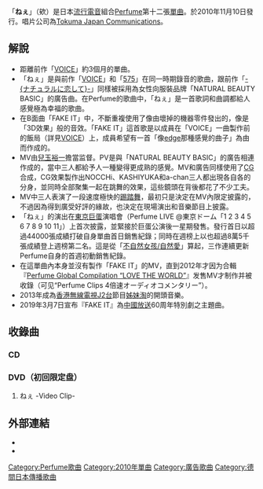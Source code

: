 {{Infobox Single 
| Name           = ねぇ<br /><small>欸</small> 
| Cover          = Perfume_nee.jpg
| Artist         = [[Perfume_(日本音樂團體)|Perfume]]
| Album          = [[JPN_(Perfume專輯)|JPN]]
| A-side         = 	
| B-side         = FAKE IT
| Released       = 2010年11月10日
| Recorded       = 
| Genre          = [[流行電音|流行電音]] 
| Length         = 17分17秒
| Label          = [[Tokuma_Japan_Communications|Tokuma Japan Communications]]
| Producer       = [[中田康貴|中田康貴]]
| Certification  = *金唱片（[[日本唱片協會|日本唱片協會]]）
| Chart position = *週間最高順位2位（[[Oricon公信榜|ORICON]]）
| Misc           = {{External music video|{{YouTube|id = nbeGeXgjh9Q|title = Official Music Video：Perfume 「ねぇ」}}}}<br />{{External music video|{{YouTube|id = VZKMaFR2mtU|title = Official Music Video：Perfume 「FAKE IT」}}}}
| Last single    = [[VOICE_(Perfume單曲)|VOICE]]<br />（2010年）
| This single    = '''ねぇ'''<br />（2010年） 
| Next single    = [[Laser_Beam/微香|レーザービーム / 微かなカオリ]]<br />（2011年）
{{Extra album cover 2
  | Upper caption = 初回限定盘（CD+DVD）封面
  | Type=single
  | Cover =  Perfume_nee_limited.jpg
  }}
}}
{{japanese|japanese=ねぇ|romaji=Nee}}

「'''ねぇ'''」（欸）是日本[[流行電音|流行電音]]組合[[Perfume_(日本音樂團體)|Perfume]]第十二張[[單曲|單曲]]。於2010年11月10日發行。唱片公司為[[德間日本傳播|Tokuma Japan Communications]]。

== 解說 ==
* 距離前作「[[VOICE_(Perfume單曲)|VOICE]]」約3個月的單曲。
*「ねぇ」是與前作「[[VOICE_(Perfume單曲)|VOICE]]」和「[[VOICE_(Perfume單曲)|575]]」在同一時期錄音的歌曲，跟前作「[[不自然女孩/自然愛|-{ナチュラルに恋して}-]]」同樣被採用為女性向服裝品牌「NATURAL BEAUTY BASIC」的廣告曲。在Perfume的歌曲中，「ねぇ」是一首歌詞和曲調都給人感覺極為幸福的歌曲。
* 在B面曲「FAKE IT」中，不斷重複使用了像由壞掉的機器零件發出的，像是「3D效果」般的音效。「FAKE IT」這首歌是以成員在「VOICE」一曲製作前的飯局（詳見[[VOICE_(Perfume單曲)|VOICE]]）上，成員希望有一首「像[[love_the_world|edge]]那種感覺的曲子」為由而作成的。
* MV由[[兒玉裕一|兒玉裕一]]擔當监督。PV是與「NATURAL BEAUTY BASIC」的廣告相連作成的，當中三人都給予人一種變得更成熟的感覺。MV和廣告同樣使用了[[计算机图形学|CG]]合成，CG效果製作出NOCCHi、KASHIYUKA和a-chan三人都出現各自各的分身，並同時全部聚集一起在跳舞的效果，這些鏡頭在背後都花了不少工夫。
* MV中三人表演了一段速度極快的[[踢踏舞|踢踏舞]]，最初只是決定在MV內限定披露的，不過因為得到廣受好評的緣故，也決定在現場演出和音樂節目上披露。
* 「ねぇ」的演出在[[東京巨蛋|東京巨蛋]]演唱會（Perfume LIVE @東京ドーム「1 2 3 4 5 6 7 8 9 10 11」）上首次披露，並緊接於巨蛋公演後一星期發售。發行首日以超過44000張成績打破自身單曲首日銷售紀錄；同時在週榜上以也超過8萬5千張成績登上週榜第二名。這是從「[[不自然女孩/自然愛|不自然女孩/自然愛]]」算起，三作連續更新Perfume自身的首週初動銷售紀錄。
* 在這單曲內本身並沒有製作「FAKE IT」的MV，直到2012年才因为合輯『[[Perfume_Global_Compilation_“LOVE_THE_WORLD”|Perfume Global Compilation “LOVE THE WORLD”]]』发售MV才制作并被收錄（可见“Perfume Clips 4倍速オーディオコメンタリー”）。
* 2013年成為[[香港|香港]][[無線電視|無線電視]][[J2台|J2台]]節目[[姊妹淘|姊妹淘]]的開頭音樂。
* 2019年3月7日宣布『FAKE IT』為[[中國放送|中國放送]]60周年特別劇之主題曲。

== 收錄曲 ==
=== CD ===
{{tracklist
| all_writing  = [[中田康貴|中田康貴]]

| total_length = 17:17

| title1       = ねぇ
| note1        = SANEI International 「NATURAL BEAUTY BASIC」廣告歌
| length1      = 4:27

| title2       = FAKE IT
| length2      = 4:12

| title3       = ねぇ -Original Instrumental-
| length3      = 4:27

| title4       = FAKE IT -Original Instrumental-
| length4      = 4:11
}}

=== DVD（初回限定盘） ===
#ねぇ -Video Clip-

== 外部連結 ==
* {{YouTube|id = nbeGeXgjh9Q|title = Official Music Video：Perfume 「ねぇ」}}
* {{YouTube|id = VZKMaFR2mtU|title = Official Music Video：Perfume 「FAKE IT」}}

{{Perfume}}

{{DEFAULTSORT:Nee}}
[[Category:Perfume歌曲|Category:Perfume歌曲]]
[[Category:2010年單曲|Category:2010年單曲]]
[[Category:廣告歌曲|Category:廣告歌曲]]
[[Category:德間日本傳播歌曲|Category:德間日本傳播歌曲]]